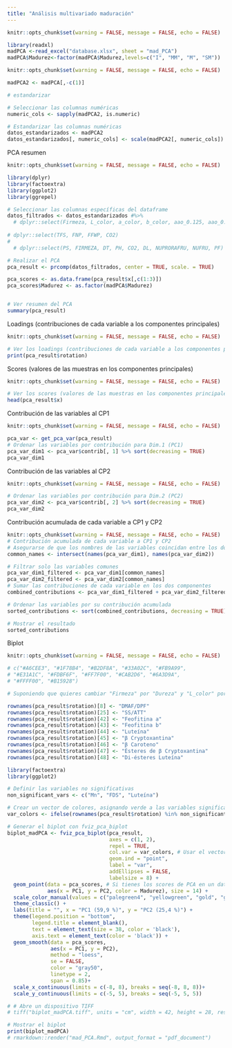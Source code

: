 ```yaml
---
title: "Análisis multivariado maduración"
---
```


```r
knitr::opts_chunk$set(warning = FALSE, message = FALSE, echo = FALSE)

library(readxl)
madPCA <-read_excel("database.xlsx", sheet = "mad_PCA")
madPCA$Madurez<-factor(madPCA$Madurez,levels=c("I", "MM", "M", "SM"))

```

```r
knitr::opts_chunk$set(warning = FALSE, message = FALSE, echo = FALSE)

madPCA2 <- madPCA[,-c(1)]

# estandarizar

# Seleccionar las columnas numéricas
numeric_cols <- sapply(madPCA2, is.numeric)

# Estandarizar las columnas numéricas
datos_estandarizados <- madPCA2
datos_estandarizados[, numeric_cols] <- scale(madPCA2[, numeric_cols])

```

PCA resumen
```r
knitr::opts_chunk$set(warning = FALSE, message = FALSE, echo = FALSE)

library(dplyr)
library(factoextra)
library(ggplot2)
library(ggrepel)

# Seleccionar las columnas específicas del dataframe
datos_filtrados <- datos_estandarizados #%>%
  # dplyr::select(Firmeza, L_color, a_color, b_color, aao_0.125, aao_0.250, aao_0.500, Fenoles, Carotenoides, Clo_a, Clo_b, pH, ATT, Sólidos, Respiración, Ratio)
  
# dplyr::select(TFS, FNP, FFWP, CO2)
# 
  # dplyr::select(PS, FIRMEZA, DT, PH, CO2, DL, NUPRORAFRU, NUFRU, PF)

# Realizar el PCA
pca_result <- prcomp(datos_filtrados, center = TRUE, scale. = TRUE)

pca_scores <- as.data.frame(pca_result$x[,c(1:3)])
pca_scores$Madurez <- as.factor(madPCA$Madurez)


# Ver resumen del PCA
summary(pca_result)

```

Loadings (contribuciones de cada variable a los componentes principales)
```r
knitr::opts_chunk$set(warning = FALSE, message = FALSE, echo = FALSE)

# Ver los loadings (contribuciones de cada variable a los componentes principales)
print(pca_result$rotation)

```

Scores (valores de las muestras en los componentes principales)
```r
knitr::opts_chunk$set(warning = FALSE, message = FALSE, echo = FALSE)

# Ver los scores (valores de las muestras en los componentes principales)
head(pca_result$x)

```

Contribución de las variables al CP1
```r
knitr::opts_chunk$set(warning = FALSE, message = FALSE, echo = FALSE)

pca_var <- get_pca_var(pca_result)
# Ordenar las variables por contribución para Dim.1 (PC1)
pca_var_dim1 <- pca_var$contrib[, 1] %>% sort(decreasing = TRUE)
pca_var_dim1

```

Contribución de las variables al CP2
```r
knitr::opts_chunk$set(warning = FALSE, message = FALSE, echo = FALSE)

# Ordenar las variables por contribución para Dim.2 (PC2)
pca_var_dim2 <- pca_var$contrib[, 2] %>% sort(decreasing = TRUE)
pca_var_dim2

```

Contribución acumulada de cada variable a CP1 y CP2
```r
knitr::opts_chunk$set(warning = FALSE, message = FALSE, echo = FALSE)
# Contribución acumulada de cada variable a CP1 y CP2
# Asegurarse de que los nombres de las variables coincidan entre los dos vectores
common_names <- intersect(names(pca_var_dim1), names(pca_var_dim2))

# Filtrar solo las variables comunes
pca_var_dim1_filtered <- pca_var_dim1[common_names]
pca_var_dim2_filtered <- pca_var_dim2[common_names]
# Sumar las contribuciones de cada variable en los dos componentes
combined_contributions <- pca_var_dim1_filtered + pca_var_dim2_filtered

# Ordenar las variables por su contribución acumulada
sorted_contributions <- sort(combined_contributions, decreasing = TRUE)

# Mostrar el resultado
sorted_contributions

```

Biplot
```r
knitr::opts_chunk$set(warning = FALSE, message = FALSE, echo = FALSE)

# c("#A6CEE3", "#1F78B4", "#B2DF8A", "#33A02C", "#FB9A99",
# "#E31A1C", "#FDBF6F", "#FF7F00", "#CAB2D6", "#6A3D9A",
# "#FFFF00", "#B15928")

# Suponiendo que quieres cambiar "Firmeza" por "Dureza" y "L_color" por "Color_L"

rownames(pca_result$rotation)[8] <- "DMAF/DPF"
rownames(pca_result$rotation)[25] <- "SS/ATT"
rownames(pca_result$rotation)[42] <- "Feofitina a"
rownames(pca_result$rotation)[43] <- "Feofitina b"
rownames(pca_result$rotation)[44] <- "Luteína"
rownames(pca_result$rotation)[45] <- "β Cryptoxantina"
rownames(pca_result$rotation)[46] <- "β Caroteno"
rownames(pca_result$rotation)[47] <- "Ésteres de β Cryptoxantina"
rownames(pca_result$rotation)[48] <- "Di-ésteres Luteína"

library(factoextra)
library(ggplot2)

# Definir las variables no significativas
non_significant_vars <- c("Mn", "FDS", "Luteína")

# Crear un vector de colores, asignando verde a las variables significativas y negro a las no significativas
var_colors <- ifelse(rownames(pca_result$rotation) %in% non_significant_vars, "No Significativo", "Significativo")

# Generar el biplot con fviz_pca_biplot
biplot_madPCA <- fviz_pca_biplot(pca_result,
                                 axes = c(1, 2),
                                 repel = TRUE,
                                 col.var = var_colors, # Usar el vector de colores
                                 geom.ind = "point",
                                 label = "var",
                                 addEllipses = FALSE,
                                 labelsize = 8) +
  geom_point(data = pca_scores, # Si tienes los scores de PCA en un dataframe llamado pca_scores
             aes(x = PC1, y = PC2, color = Madurez), size = 14) +
  scale_color_manual(values = c("palegreen4", "yellowgreen", "gold", "gold4", "red", "black")) +
  theme_classic() +
  labs(title = "", x = "PC1 (59,9 %)", y = "PC2 (25,4 %)") +
  theme(legend.position = "bottom",
        legend.title = element_blank(),
        text = element_text(size = 38, color = 'black'),
        axis.text = element_text(color = 'black')) +
  geom_smooth(data = pca_scores,
              aes(x = PC1, y = PC2),
              method = "loess",
              se = FALSE,
              color = "gray50",
              linetype = 2,
              span = 0.85)+
  scale_x_continuous(limits = c(-8, 8), breaks = seq(-8, 8, 8))+
  scale_y_continuous(limits = c(-5, 5), breaks = seq(-5, 5, 5))

# # Abre un dispositivo TIFF
# tiff("biplot_madPCA.tiff", units = "cm", width = 42, height = 28, res = 300)

# Mostrar el biplot
print(biplot_madPCA)
# rmarkdown::render("mad_PCA.Rmd", output_format = "pdf_document")


```
